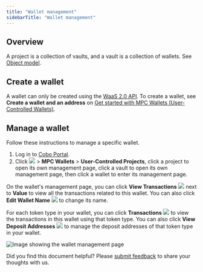 ```yaml
---
title: "Wallet management"
sidebarTitle: "Wallet management"
---
```


## Overview

A project is a collection of vaults, and a vault is a collection of wallets. See [Object model](/en/portal/mpc-wallets/ucw/object-model).

## Create a wallet
A wallet can only be created using the [WaaS 2.0 API](https://www.cobo.com/developers/v2/guides/overview/introduction). To create a wallet, see **Create a wallet and an address** on [Get started with MPC Wallets (User-Controlled Wallets)](https://www.cobo.com/developers/v2/guides/mpc-wallets/get-started-ucw#1-complete-the-initial-setup).

## Manage a wallet
Follow these instructions to manage a specific wallet.

1. Log in to [Cobo Portal](https://portal.cobo.com/login).
2. Click <img src="/en/images/common/wallets_icon.svg" className="icon"></img> > **MPC Wallets** > **User-Controlled Projects**, click a project to open its own management page, click a vault to open its own management page, then click a wallet to enter its management page.

On the wallet's management page, you can click **View Transactions** <img src="/en/images/common/icon_view transactions.svg" className="icon"></img> next to **Value** to view all the transactions related to this wallet. You can also click **Edit Wallet Name** <img src="/en/images/common/icon_edit.svg" className="icon"></img> to change its name.

For each token type in your wallet, you can click **Transactions** <img src="/en/images/common/icon_view transactions.svg" className="icon"></img> to view the transactions in this wallet using that token type. You can also click **View Deposit Addresses** <img src="/en/images/common/icon_view_deposit_addresses.svg" className="icon"></img> to manage the deposit addresses of that token type in your wallet.

<img src="/en/images/mpc-wallet/ucw/wallet-management-ucw.png" className="screenshot_full_screen" alt="Image showing the wallet management page" />

<Tip>Did you find this document helpful? Please [submit feedback](https://forms.zohopublic.com/cobo/form/DocumentFeedbackForm/formperma/QvLOhxJv1_JMsJ-1dleZ8Itb_7rzN-LtgvsDdxosoVI?referrername=manuals) to share your thoughts with us.</Tip>